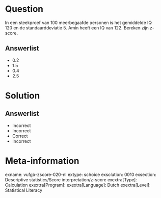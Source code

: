 Question
========

In een steekproef van 100 meerbegaafde personen is het gemiddelde IQ 120 en de standaarddeviatie 5. Amin heeft een IQ van 122. Bereken zijn *z*-score.
  
Answerlist
----------
* 0.2
* 1.5
* 0.4
* 2.5

Solution
========

Answerlist
----------
* Incorrect
* Incorrect
* Correct
* Incorrect

Meta-information
================
exname: vufgb-zscore-020-nl
extype: schoice
exsolution: 0010
exsection: Descriptive statistics/Score interpretation/z-score
exextra[Type]: Calculation
exextra[Program]: 
exextra[Language]: Dutch
exextra[Level]: Statistical Literacy